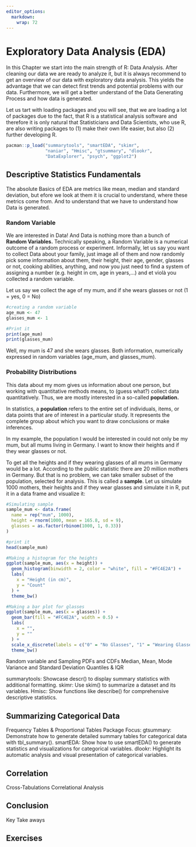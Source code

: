 ```yaml
---
editor_options: 
  markdown: 
    wrap: 72
---
```


# Exploratory Data Analysis (EDA)

In this Chapter we start into the main strength of R: Data Analysis.
After cleaning our data we are ready to analyze it, but it is always
recommend to get an overview of our data with exploratory data analysis.
This yields the advantage that we can detect first trends and potential
problems with our data. Furthermore, we will get a better understand of
the Data Generating Process and how data is generated.

Let us tart with loading packages and you will see, that we are loading
a lot of packages due to the fact, that R is a statistical analysis
software and therefore it is only natural that Statisticians and Data
Scientists, who use R, are also writing packages to (1) make their own
life easier, but also (2) further developing R.

```r
pacman::p_load("summarytools", "smartEDA", "skimr", 
               "naniar", "Hmisc", "gtsummary", "dlookr",
               "DataExplorer", "psych", "ggplot2")
```

## Descriptive Statistics Fundamentals

The absolute Basics of EDA are metrics like mean, median and standard
deviation, but efore we look at them it is crucial to understand, where
these metrics come from. And to understand that we have to understand
how Data is generated.

### Random Variable

We are interested in Data! And Data is nothing more than a bunch of
**Random Variables.** Technically speaking, a Random Variable is a
numerical outcome of a random process or experiment. Informally, let us
say you want to collect Data about your family, just image all of them
and now randomly pick some information about them, their height, their
age, gender, glasses or not, cooking abilities, anything, and now you
just need to find a system of assigning a number (e.g. height in cm, age
in years,...) and et violà you collected a random variable.

Let us say we collect the age of my mum, and if she wears glasses or not
(1 = yes, 0 = No)

```r
#creating a random variable
age_mum <- 47
glasses_mum <- 1

#Print it
print(age_mum)
print(glasses_mum)
```

Well, my mum is 47 and she wears glasses. Both information, numerically
expressed in random variables (age_mum, and glasses_mum).

### Probability Distributions

This data about my mom gives us information about one person, but
working with quantitative methods means, to (guess what?) collect data
quantitatively. Thus, we are mostly interested in a so-called
**population.**

In statistics, a **population** refers to the entire set of individuals,
items, or data points that are of interest in a particular study. It
represents the complete group about which you want to draw conclusions
or make inferences.

In my example, the population I would be interested in could not only be
my mum, but all mums living in Germany. I want to know their heights and
if they wear glasses or not.

To get all the heights and if they wearing glasses of all mums in
Germany would be a lot. According to the public statistic there are 20
million mothers in Germany. But that is no problem, we can take smaller
subset of the population, selected for analysis. This is called a
**sample**. Let us simulate 1000 mothers, their heights and if they wear
glasses and simulate it in R, put it in a data frame and visualize it:

```r

#Simulating sample
sample_mum <- data.frame(
  name = rep("mum", 1000),
  height = rnorm(1000, mean = 165.8, sd = 9),
  glasses = as.factor(rbinom(1000, 1, 0.33))
)

#print it
head(sample_mum)

#Making a histogram for the heights
ggplot(sample_mum, aes(x = height)) +
  geom_histogram(binwidth = 2, color = "white", fill = "#FC4E2A") +
  labs(
    x = "Height (in cm)",
    y = "Count"
  ) +
  theme_bw()

#Making a bar plot for glasses
ggplot(sample_mum, aes(x = glasses)) +
  geom_bar(fill = "#FC4E2A", width = 0.5) +
  labs(
    x = "",
    y = ""
  ) +
  scale_x_discrete(labels = c("0" = "No Glasses", "1" = "Wearing Glasses")) +
  theme_bw()

```

Random variable and Sampling PDFs and CDFs Median, Mean, Mode Variance
and Standard Deviation Quantiles & IQR

summarytools: Showcase descr() to display summary statistics with
additional formatting. skimr: Use skim() to summarize a dataset and its
variables. Hmisc: Show functions like describe() for comprehensive
descriptive statistics.

## Summarizing Categorical Data

Frequency Tables & Proportional Tables Package Focus: gtsummary:
Demonstrate how to generate detailed summary tables for categorical data
with tbl_summary(). smartEDA: Show how to use smartEDA() to generate
statistics and visualizations for categorical variables. dlookr:
Highlight its automatic analysis and visual presentation of categorical
variables.

## Correlation

Cross-Tabulations Correlational Analysis

## Conclusion

Key Take aways

## Exercises
